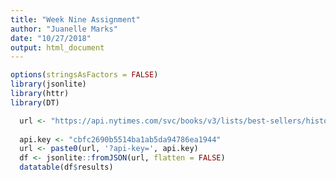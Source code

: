 ```yaml
---
title: "Week Nine Assignment"
author: "Juanelle Marks"
date: "10/27/2018"
output: html_document
---
```


```r
options(stringsAsFactors = FALSE)
library(jsonlite)
library(httr)
library(DT)

  url <- "https://api.nytimes.com/svc/books/v3/lists/best-sellers/history.json"
  
  api.key <- "cbfc2690b5514ba1ab5da94786ea1944"
  url <- paste0(url, '?api-key=', api.key)
  df <- jsonlite::fromJSON(url, flatten = FALSE)
  datatable(df$results)
```








```r

```


